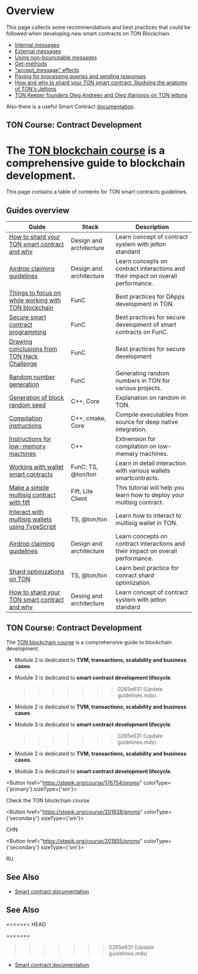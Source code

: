 
# Overview

This page collects some recommendations and best practices that could be followed when developing new smart contracts on TON Blockchain.

- [Internal messages](/v3/documentation/smart-contracts/message-management/internal-messages)
- [External messages](/v3/documentation/smart-contracts/message-management/external-messages)
- [Using non-bounceable messages](/v3/documentation/smart-contracts/message-management/non-bounceable-messages)
- [Get-methods](/v3/guidelines/smart-contracts/get-methods)
- ["accept_message" effects](/v3/documentation/smart-contracts/transaction-fees/accept-message-effects)
- [Paying for processing queries and sending responses](/v3/documentation/smart-contracts/transaction-fees/forward-fees)
- [How and why to shard your TON smart contract. Studying the anatomy of TON's Jettons](https://blog.ton.org/how-to-shard-your-ton-smart-contract-and-why-studying-the-anatomy-of-tons-jettons)
- [TON Keeper founders Oleg Andreev and Oleg Illarionov on TON jettons](https://www.youtube.com/watch?v=oEO29KmOpv4)

Also there is a useful Smart Contract [documentation](/v3/documentation/smart-contracts/overview).

## TON Course: Contract Development

# The [TON blockchain course](https://stepik.org/course/176754/) is a comprehensive guide to blockchain development.

This page contains a table of contents for TON smart contracts guidelines.

## Guides overview

| Guide                                                                                                                                                  | Stack                   | Description                                                                      |
| ------------------------------------------------------------------------------------------------------------------------------------------------------ | ----------------------- | -------------------------------------------------------------------------------- |
| [How to shard your TON smart contract and why](https://blog.ton.org/how-to-shard-your-ton-smart-contract-and-why-studying-the-anatomy-of-tons-jettons) | Design and architecture | Learn concept of contract system with jetton standard                            |
| [Airdrop claiming guidelines](/v3/guidelines/smart-contracts/howto/airdrop-claim-best-practice/)                                                       | Design and architecture | Learn concepts on contract interactions and their impact on overall performance. |
| [Things to focus on while working with TON blockchain](/v3/guidelines/smart-contracts/security/things-to-focus/)                                       | FunC                    | Best practices for DApps development in TON.                                     |
| [Secure smart contract programming](/v3/guidelines/smart-contracts/security/secure-programming/)                                                       | FunC                    | Best practices for secure development of smart contracts on FunC.                |
| [Drawing conclusions from TON Hack Challenge](/v3/guidelines/smart-contracts/security/ton-hack-challenge-1/)                                           | FunC                    | Best practices for secure development                                            |
| [Random number generation](/v3/guidelines/smart-contracts/security/random-number-generation/)                                                          | FunC                    | Generating random numbers in TON for various projects.                           |
| [Generation of block random seed](/v3/guidelines/smart-contracts/security/random/)                                                                     | C++, Core               | Explanation on random in TON.                                                    |
| [Compilation instructions](/v3/guidelines/smart-contracts/howto/compile/compilation-instructions/)                                                     | C++, cmake, Core        | Compile executables from source for deep native integration.                     |
| [Instructions for low-memory machines](/v3/guidelines/smart-contracts/howto/compile/instructions-low-memory/)                                          | С++                     | Extnension for compilation on low-memary machines.                               |
| [Working with wallet smart contracts](/v3/guidelines/smart-contracts/howto/wallet/)                                                                    | FunC; TS, @ton/ton      | Learn in detail interaction with various wallets smartcontracts.                 |
| [Make a simple multisig contract with fift](/v3/guidelines/smart-contracts/howto/multisig/)                                                            | Fift, Lite Client       | This tutorial will help you learn how to deploy your multisig contract.          |
| [Interact with multisig wallets using TypeScript](/v3/guidelines/smart-contracts/howto/multisig-js)                                                    | TS, @ton/ton            | Learn how to interact to multisig wallet in TON.                                 |
| [Airdrop claiming guidelines](/v3/guidelines/smart-contracts/howto/airdrop-claim-best-practice/)                                                       | Design and architecture | Learn concepts on contract interactions and their impact on overall performance. |
| [Shard optimizations on TON](/v3/guidelines/smart-contracts/howto/shard-optimization/)                                                                 | TS, @ton/ton            | Learn best practice for conract shard optimization.                              |
| [How to shard your TON smart contract and why](https://blog.ton.org/how-to-shard-your-ton-smart-contract-and-why-studying-the-anatomy-of-tons-jettons) | Desing and architecture | Learn concept of contract system with jetton standard                            |

## TON Course: Contract Development

The [TON blockchain course](https://stepik.org/course/176754/) is a comprehensive guide to blockchain development.

- Module 2 is dedicated to **TVM, transactions, scalability and business cases**.
- Module 3 is dedicated to **smart contract development lifecycle**.

  > > > > > > > 0265e631 (Update guidelines.mdx)

- Module 2 is dedicated to **TVM, transactions, scalability and business cases**.
- Module 3 is dedicated to **smart contract development lifecycle**.

  > > > > > > > 0265e631 (Update guidelines.mdx)

- Module 2 is dedicated to **TVM, transactions, scalability and business cases**.
- Module 3 is dedicated to **smart contract development lifecycle**.

<Button href="https://stepik.org/course/176754/promo"
        colorType={'primary'} sizeType={'sm'}>

Check the TON blockchain course

</Button>

<Button href="https://stepik.org/course/201638/promo"
        colorType={'secondary'} sizeType={'sm'}>

CHN

</Button>

<Button href="https://stepik.org/course/201855/promo"
        colorType={'secondary'} sizeType={'sm'}>

RU

</Button>

## See Also

- [Smart contract documentation](/v3/documentation/smart-contracts/overview/)

## See Also

<<<<<<< HEAD

=======

> > > > > > > 0265e631 (Update guidelines.mdx)

- [Smart contract documentation](/v3/documentation/smart-contracts/overview/)
